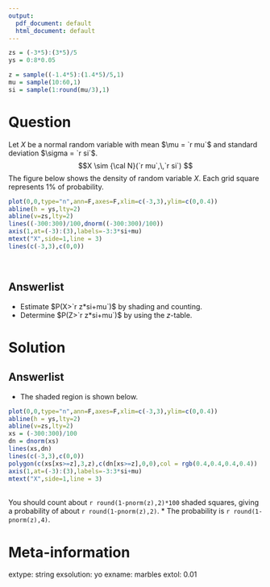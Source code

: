 ```yaml
---
output:
  pdf_document: default
  html_document: default
---
```

```r
zs = (-3*5):(3*5)/5
ys = 0:8*0.05

z = sample((-1.4*5):(1.4*5)/5,1)
mu = sample(10:60,1)
si = sample(1:round(mu/3),1)
```

Question
========

Let $X$ be a normal random variable with mean $\mu = `r mu`$ and standard deviation $\sigma = `r si`$.
$$X \sim {\cal N}(`r mu`,\,`r si`) $$
The figure below shows the density of random variable $X$. Each grid square represents 1% of probability.

```r
plot(0,0,type="n",ann=F,axes=F,xlim=c(-3,3),ylim=c(0,0.4))
abline(h = ys,lty=2)
abline(v=zs,lty=2)
lines((-300:300)/100,dnorm((-300:300)/100))
axis(1,at=(-3):(3),labels=-3:3*si+mu)
mtext("X",side=1,line = 3)
lines(c(-3,3),c(0,0))
```
\

Answerlist
--------
* Estimate $P(X>`r z*si+mu`)$ by shading and counting.
* Determine $P(Z>`r z*si+mu`)$ by using the $z$-table.


Solution
========

Answerlist
--------

* The shaded region is shown below. \newline
```r
plot(0,0,type="n",ann=F,axes=F,xlim=c(-3,3),ylim=c(0,0.4))
abline(h = ys,lty=2)
abline(v=zs,lty=2)
xs = (-300:300)/100
dn = dnorm(xs)
lines(xs,dn)
lines(c(-3,3),c(0,0))
polygon(c(xs[xs>=z],3,z),c(dn[xs>=z],0,0),col = rgb(0.4,0.4,0.4,0.4))
axis(1,at=(-3):(3),labels=-3:3*si+mu)
mtext("X",side=1,line = 3)
```
\
\newline
You should count about `r round(1-pnorm(z),2)*100` shaded squares, giving a probability of about `r round(1-pnorm(z),2)`.
* The probability is `r round(1-pnorm(z),4)`. 



Meta-information
============
extype: string
exsolution: yo
exname: marbles
extol: 0.01
